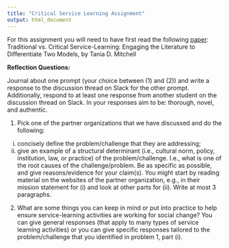 ```yaml
---
title: "Critical Service Learning Assignment"
output: html_document
---
```


For this assignment you will need to have first read the following [paper](https://files.eric.ed.gov/fulltext/EJ831374.pdf): Traditional vs. Critical Service-Learning: Engaging the Literature to Differentiate Two Models, by Tania D. Mitchell

**Reflection Questions:**

Journal about one prompt (your choice between (1) and (2)) and write a response to the discussion thread on Slack for the other prompt. Additionally, respond to at least one response from another student on the discussion thread on Slack. In your responses aim to be: thorough, novel, and authentic.

1) Pick one of the partner organizations that we have discussed and do the following:
i. concisely define the problem/challenge that they are addressing;
ii. give an example of a structural determinant (i.e., cultural norm, policy, institution, law, or practice) of the problem/challenge. I.e., what is one of the root causes of the challenge/problem. Be as specific as possible, and give reasons/evidence for your claim(s).
You might start by reading material on the websites of the partner organization, e.g., in their mission statement for (i) and look at other parts for (ii).
Write at most 3 paragraphs. 

2) What are some things you can keep in mind or put into practice to help ensure service-learning activities are working for social change? You can give general responses (that apply to many types of service learning activities) or you can give specific responses tailored to the problem/challenge that you identified in problem 1, part (i).
